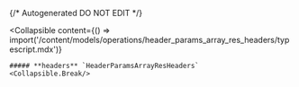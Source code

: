 {/* Autogenerated DO NOT EDIT  */}

<Collapsible
    content={() => import('/content/models/operations/header_params_array_res_headers/typescript.mdx')}
>
    ##### **headers** `HeaderParamsArrayResHeaders`
    <Collapsible.Break/>
</Collapsible>

